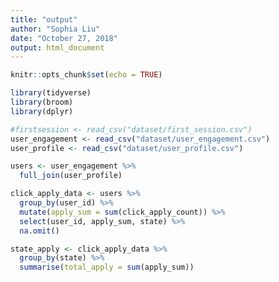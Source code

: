 ```yaml
---
title: "output"
author: "Sophia Liu"
date: "October 27, 2018"
output: html_document
---
```


```r
knitr::opts_chunk$set(echo = TRUE)
```

```r
library(tidyverse)
library(broom)
library(dplyr)
```

```r
#firstsession <- read_csv("dataset/first_session.csv")
user_engagement <- read_csv("dataset/user_engagement.csv")
user_profile <- read_csv("dataset/user_profile.csv")
```

```r
users <- user_engagement %>%
  full_join(user_profile)
```

```r
click_apply_data <- users %>%
  group_by(user_id) %>%
  mutate(apply_sum = sum(click_apply_count)) %>%
  select(user_id, apply_sum, state) %>%
  na.omit()
```

```r
state_apply <- click_apply_data %>%
  group_by(state) %>%
  summarise(total_apply = sum(apply_sum))
```